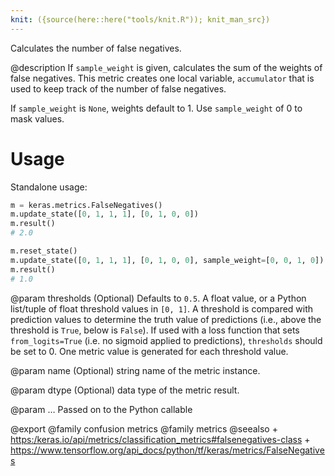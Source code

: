 ```yaml
---
knit: ({source(here::here("tools/knit.R")); knit_man_src})
---
```

Calculates the number of false negatives.

@description
If `sample_weight` is given, calculates the sum of the weights of
false negatives. This metric creates one local variable, `accumulator`
that is used to keep track of the number of false negatives.

If `sample_weight` is `None`, weights default to 1.
Use `sample_weight` of 0 to mask values.

# Usage
Standalone usage:

```python
m = keras.metrics.FalseNegatives()
m.update_state([0, 1, 1, 1], [0, 1, 0, 0])
m.result()
# 2.0
```

```python
m.reset_state()
m.update_state([0, 1, 1, 1], [0, 1, 0, 0], sample_weight=[0, 0, 1, 0])
m.result()
# 1.0
```

@param thresholds
(Optional) Defaults to `0.5`. A float value, or a Python
list/tuple of float threshold values in `[0, 1]`. A threshold is
compared with prediction values to determine the truth value of
predictions (i.e., above the threshold is `True`, below is `False`).
If used with a loss function that sets `from_logits=True` (i.e. no
sigmoid applied to predictions), `thresholds` should be set to 0.
One metric value is generated for each threshold value.

@param name
(Optional) string name of the metric instance.

@param dtype
(Optional) data type of the metric result.

@param ...
Passed on to the Python callable

@export
@family confusion metrics
@family metrics
@seealso
+ <https:/keras.io/api/metrics/classification_metrics#falsenegatives-class>
+ <https://www.tensorflow.org/api_docs/python/tf/keras/metrics/FalseNegatives>
